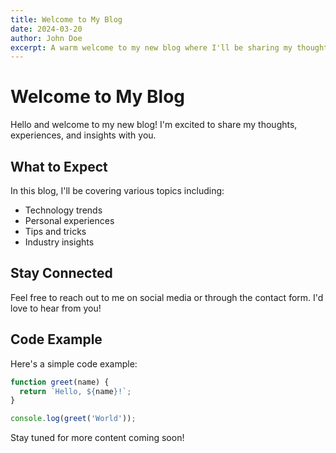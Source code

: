```yaml
---
title: Welcome to My Blog
date: 2024-03-20
author: John Doe
excerpt: A warm welcome to my new blog where I'll be sharing my thoughts and experiences.
---
```


# Welcome to My Blog

Hello and welcome to my new blog! I'm excited to share my thoughts, experiences, and insights with you.

## What to Expect

In this blog, I'll be covering various topics including:

- Technology trends
- Personal experiences
- Tips and tricks
- Industry insights

## Stay Connected

Feel free to reach out to me on social media or through the contact form. I'd love to hear from you!

## Code Example

Here's a simple code example:

```javascript
function greet(name) {
  return `Hello, ${name}!`;
}

console.log(greet('World'));
```

Stay tuned for more content coming soon! 